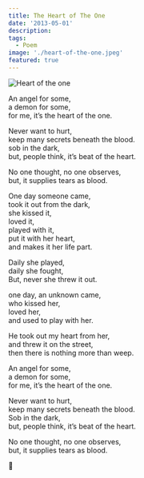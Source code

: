 ```yaml
---
title: The Heart of The One
date: '2013-05-01'
description:
tags:
  - Poem
image: './heart-of-the-one.jpeg'
featured: true
---
```


![Heart of the one](./heart-of-the-one.jpeg)

An angel for some,<br />
a demon for some,<br />
for me, it’s the heart of the one.

Never want to hurt,<br />
keep many secrets beneath the blood.<br />
sob in the dark,<br />
but, people think, it’s beat of the heart.

No one thought, no one observes,<br />
but, it supplies tears as blood.

One day someone came,<br />
took it out from the dark,<br />
she kissed it,<br />
loved it,<br />
played with it,<br />
put it with her heart,<br />
and makes it her life part.

Daily she played,<br />
daily she fought,<br />
But, never she threw it out.

one day, an unknown came,<br />
who kissed her,<br />
loved her,<br />
and used to play with her.

He took out my heart from her,<br />
and threw it on the street,<br />
then there is nothing more than weep.

An angel for some,<br />
a demon for some,<br />
for me, it’s the heart of the one.

Never want to hurt,<br />
keep many secrets beneath the blood.<br />
Sob in the dark,<br />
but, people think, it’s beat of the heart.

No one thought, no one observes,<br />
but, it supplies tears as blood.<br />

🙏
